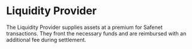 # Liquidity Provider

The Liquidity Provider supplies assets at a premium for Safenet transactions. They front the necessary funds and are reimbursed with an additional fee during settlement.